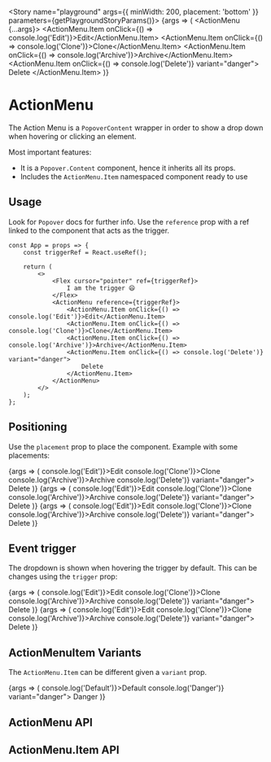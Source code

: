 

<Meta title="Collections/ActionMenu" component={ActionMenu} decorators={[ActionMenuDecorator]} />

<Story name="playground" args={{ minWidth: 200, placement: 'bottom' }} parameters={getPlaygroundStoryParams()}>
	{args => (
		<ActionMenu {...args}>
			<ActionMenu.Item onClick={() => console.log('Edit')}>Edit</ActionMenu.Item>
			<ActionMenu.Item onClick={() => console.log('Clone')}>Clone</ActionMenu.Item>
			<ActionMenu.Item onClick={() => console.log('Archive')}>Archive</ActionMenu.Item>
			<ActionMenu.Item onClick={() => console.log('Delete')} variant="danger">
				Delete
			</ActionMenu.Item>
		</ActionMenu>
	)}
</Story>

# ActionMenu

The Action Menu is a `PopoverContent` wrapper in order to show a drop down when hovering or clicking an element.

Most important features:

- It is a `Popover.Content` component, hence it inherits all its props.
- Includes the `ActionMenu.Item` namespaced component ready to use

## Usage

Look for `Popover` docs for further info. Use the `reference` prop with a ref linked to the component that acts as the trigger.

```tsx
const App = props => {
	const triggerRef = React.useRef();

	return (
		<>
			<Flex cursor="pointer" ref={triggerRef}>
				I am the trigger 😄
			</Flex>
			<ActionMenu reference={triggerRef}>
				<ActionMenu.Item onClick={() => console.log('Edit')}>Edit</ActionMenu.Item>
				<ActionMenu.Item onClick={() => console.log('Clone')}>Clone</ActionMenu.Item>
				<ActionMenu.Item onClick={() => console.log('Archive')}>Archive</ActionMenu.Item>
				<ActionMenu.Item onClick={() => console.log('Delete')} variant="danger">
					Delete
				</ActionMenu.Item>
			</ActionMenu>
		</>
	);
};
```

## Positioning

Use the `placement` prop to place the component. Example with some placements:

<Canvas>
	<Story
		name="left-start"
		args={{
			minWidth: 200,
			placement: 'left-start',
			title: 'left-start'
		}}
		parameters={getFixedStoryParams()}
	>
		{args => (
			<ActionMenu {...args}>
				<ActionMenu.Item onClick={() => console.log('Edit')}>Edit</ActionMenu.Item>
				<ActionMenu.Item onClick={() => console.log('Clone')}>Clone</ActionMenu.Item>
				<ActionMenu.Item onClick={() => console.log('Archive')}>Archive</ActionMenu.Item>
				<ActionMenu.Item onClick={() => console.log('Delete')} variant="danger">
					Delete
				</ActionMenu.Item>
			</ActionMenu>
		)}
	</Story>
	<Story
		name="bottom"
		args={{
			minWidth: 200,
			placement: 'bottom',
			title: 'bottom'
		}}
		parameters={getFixedStoryParams()}
	>
		{args => (
			<ActionMenu {...args}>
				<ActionMenu.Item onClick={() => console.log('Edit')}>Edit</ActionMenu.Item>
				<ActionMenu.Item onClick={() => console.log('Clone')}>Clone</ActionMenu.Item>
				<ActionMenu.Item onClick={() => console.log('Archive')}>Archive</ActionMenu.Item>
				<ActionMenu.Item onClick={() => console.log('Delete')} variant="danger">
					Delete
				</ActionMenu.Item>
			</ActionMenu>
		)}
	</Story>
	<Story
		name="right"
		args={{
			minWidth: 200,
			placement: 'right',
			title: 'right'
		}}
		parameters={getFixedStoryParams()}
	>
		{args => (
			<ActionMenu {...args}>
				<ActionMenu.Item onClick={() => console.log('Edit')}>Edit</ActionMenu.Item>
				<ActionMenu.Item onClick={() => console.log('Clone')}>Clone</ActionMenu.Item>
				<ActionMenu.Item onClick={() => console.log('Archive')}>Archive</ActionMenu.Item>
				<ActionMenu.Item onClick={() => console.log('Delete')} variant="danger">
					Delete
				</ActionMenu.Item>
			</ActionMenu>
		)}
	</Story>
</Canvas>

## Event trigger

The dropdown is shown when hovering the trigger by default. This can be changes using the `trigger` prop:

<Canvas>
	<Story
		name="show when hover"
		args={{
			minWidth: 200,
			placement: 'bottom',
			title: 'show when hover',
			trigger: 'mouseenter'
		}}
		parameters={getFixedStoryParams()}
	>
		{args => (
			<ActionMenu {...args}>
				<ActionMenu.Item onClick={() => console.log('Edit')}>Edit</ActionMenu.Item>
				<ActionMenu.Item onClick={() => console.log('Clone')}>Clone</ActionMenu.Item>
				<ActionMenu.Item onClick={() => console.log('Archive')}>Archive</ActionMenu.Item>
				<ActionMenu.Item onClick={() => console.log('Delete')} variant="danger">
					Delete
				</ActionMenu.Item>
			</ActionMenu>
		)}
	</Story>
	<Story
		name="show when click"
		args={{
			minWidth: 200,
			placement: 'bottom',
			title: 'show when click',
			trigger: 'click'
		}}
		parameters={getFixedStoryParams()}
	>
		{args => (
			<ActionMenu {...args}>
				<ActionMenu.Item onClick={() => console.log('Edit')}>Edit</ActionMenu.Item>
				<ActionMenu.Item onClick={() => console.log('Clone')}>Clone</ActionMenu.Item>
				<ActionMenu.Item onClick={() => console.log('Archive')}>Archive</ActionMenu.Item>
				<ActionMenu.Item onClick={() => console.log('Delete')} variant="danger">
					Delete
				</ActionMenu.Item>
			</ActionMenu>
		)}
	</Story>
</Canvas>

## ActionMenuItem Variants

The `ActionMenu.Item` can be different given a `variant` prop.

<Canvas>
	<Story
		name="items"
		args={{
			minWidth: 200,
			placement: 'bottom',
			title: 'items',
			trigger: 'click'
		}}
		parameters={getFixedStoryParams()}
	>
		{args => (
			<ActionMenu {...args}>
				<ActionMenu.Item onClick={() => console.log('Default')}>Default</ActionMenu.Item>
				<ActionMenu.Item onClick={() => console.log('Danger')} variant="danger">
					Danger
				</ActionMenu.Item>
			</ActionMenu>
		)}
	</Story>
</Canvas>

## ActionMenu API

<ArgsTable of={ActionMenu} />

## ActionMenu.Item API

<ArgsTable of={ActionMenu.Item} />
